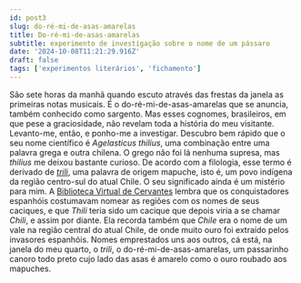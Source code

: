 ```yaml
---
id: post3
slug: do-ré-mi-de-asas-amarelas
title: Do-ré-mi-de-asas-amarelas
subtitle: experimento de investigação sobre o nome de um pássaro
date: '2024-10-08T11:21:29.916Z'
draft: false
tags: ['experimentos literários', 'fichamento']
---
```


São sete horas da manhã quando escuto através das frestas da janela as primeiras notas musicais. 
É o do-ré-mi-de-asas-amarelas que se anuncia, também conhecido como sargento. Mas esses cognomes, brasileiros, 
em que pese a graciosidade, não revelam toda a história do meu visitante. Levanto-me, então, 
e ponho-me a investigar. Descubro bem rápido que o seu nome científico é _Agelasticus thilius_, 
uma combinação entre uma palavra grega e outra chilena. O grego não foi lá nenhuma supresa, mas 
_thilius_ me deixou bastante curioso. De acordo com a filologia, esse termo é derivado de
_[trili](https://www.scielo.cl/scielo.php?script=sci_arttext&pid=S0718-93032010000200008)_, 
uma palavra de origem mapuche, isto é, um povo indígena da região centro-sul do atual Chile. 
O seu significado ainda é um mistério para mim. A [Biblioteca Virtual de Cervantes](https://www.cervantesvirtual.com/obra-visor/la-araucana-ilustraciones--0/html/016456e2-82b2-11df-acc7-002185ce6064_57.html)
lembra que os conquistadores espanhóis costumavam nomear as regiões com os 
nomes de seus caciques, e que _Thili_ teria sido um cacique que depois viria a se chamar _Chili_, 
e assim por diante. Ela recorda também que _Chile_ era o nome de um vale na região central 
do atual Chile, de onde muito ouro foi extraído pelos invasores espanhóis. 
Nomes emprestados uns aos outros, cá está, na janela do meu quarto, o _trili_, o do-ré-mi-de-asas-amarelas, 
um passarinho canoro todo preto cujo lado das asas é amarelo como o ouro roubado aos mapuches. 
